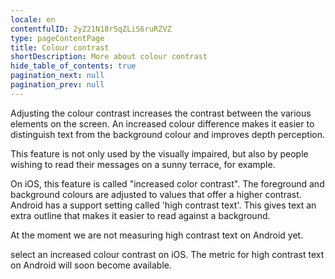 ```yaml
---
locale: en
contentfulID: 2yZ21N18rSqZLiS6ruRZVZ
type: pageContentPage
title: Colour contrast
shortDescription: More about colour contrast
hide_table_of_contents: true
pagination_next: null
pagination_prev: null
---
```


Adjusting the colour contrast increases the contrast between the various elements on the screen. An increased colour difference makes it easier to distinguish text from the background colour and improves depth perception.

This feature is not only used by the visually impaired, but also by people wishing to read their messages on a sunny terrace, for example.

On iOS, this feature is called "increased color contrast". The foreground and background colours are adjusted to values that offer a higher contrast. Android has a support setting called 'high contrast text'. This gives text an extra outline that makes it easier to read against a background. 

At the moment we are not measuring high contrast text on Android yet.

<TwoColumnBlock>
  <LeftColumn>
    <ColumnRow>
      <PercentageBlock
        metrics={[
          { title: 'Colour contrast', key: 'ios-accessibility_is_darker_system_colors_enabled-true', isPercentage: true }
        ]}
        linkLabel="More about colour contrast"
        linkUrl="/en/stats/colour-contrast">
        select an increased colour contrast on iOS.
      </PercentageBlock>
    </ColumnRow>
  </LeftColumn>
  <RightColumn>
    <ColumnRow>
      <TextBlock
        showBackgroundColor={true}>
        The metric for high contrast text on Android will soon become available. 
        <CustomLink url="/en/stats/colour-contrast" label="More about colour contrast" external={false}/>
      </TextBlock>
    </ColumnRow>
  </RightColumn>
</TwoColumnBlock>

<Quote
  quote="Accessibility features could also be aesthetically pleasing."
  name="Onno"
  imageSrc="/img/light/Interview met slechtziende gebruiker over mobiele applicaties op telefoons.jpg"
  alt="Photo Onno"
  linkLabel="Read the interview with Onno"
  url="/en/articles/onno"
/>